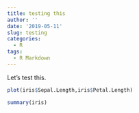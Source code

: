 ```yaml
---
title: testing this
author: ''
date: '2019-05-11'
slug: testing
categories:
  - R
tags:
  - R Markdown
---
```



Let's test this.

```r
plot(iris$Sepal.Length,iris$Petal.Length)
```

```r
summary(iris)
```


